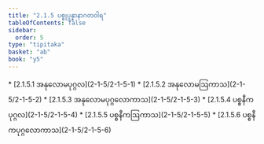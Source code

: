```yaml
---
title: "2.1.5 ပစ္စုပ္ပန္နာနာဂတဝါရ"
tableOfContents: false
sidebar:
  order: 5
type: "tipitaka"
basket: "ab"
book: "y5"
---
```



<DynamicBreadcrumb />



<TableOfContents book="y5" section="2.1.5">
* [2.1.5.1 အနုလောမပုဂ္ဂလ](2-1-5/2-1-5-1)
* [2.1.5.2 အနုလောမဩကာသ](2-1-5/2-1-5-2)
* [2.1.5.3 အနုလောမပုဂ္ဂလောကာသ](2-1-5/2-1-5-3)
* [2.1.5.4 ပစ္စနီကပုဂ္ဂလ](2-1-5/2-1-5-4)
* [2.1.5.5 ပစ္စနီကဩကာသ](2-1-5/2-1-5-5)
* [2.1.5.6 ပစ္စနီကပုဂ္ဂလောကာသ](2-1-5/2-1-5-6)
</TableOfContents>